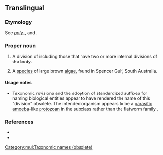 ==Translingual==

===Etymology===
{{etyl|NL.|mul}} See ''[[poly-]]'', and {{taxlink|Cystidea|order|noshow=1|obs=1}}.

===Proper noun===
{{taxoninfl}}

# {{label|mul|obsolete|zoology}} A division of ''{{taxlink|Gregarinia|order|noshow=1}}'' including those that have two or more internal divisions of the body.
# {{label|mul|obsolete|zoology}} A [[species]] of large brown [[algae]], {{taxlink|Cystophora polycystidea|species|noshow=1}} found in Spencer Gulf, South Australia.

====Usage notes====
* Taxonomic revisions and the adoption of standardized suffixes for naming biological entities appear to have rendered the name of this "division" obsolete. The intended organism appears to be a [[parasitic]] [[amoeba]]-like [[protozoan]] in the subclass ''{{taxlink|Telosporea|subclass|noshow=1}}'' rather than the flatworm family ''{{taxlink|Polycystidae|family|noshow=1}}''.

===References===
* {{R:Webster 1913}}
* {{R:Century 1911|Cystidea}}

[[Category:mul:Taxonomic names (obsolete)]]